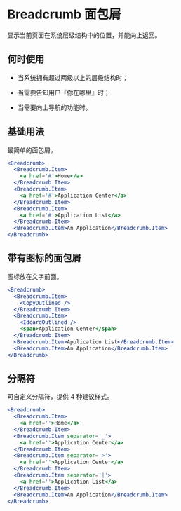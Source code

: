 # Breadcrumb 面包屑

显示当前页面在系统层级结构中的位置，并能向上返回。

## 何时使用

- 当系统拥有超过两级以上的层级结构时；

- 当需要告知用户『你在哪里』时；

- 当需要向上导航的功能时。

## 基础用法

最简单的面包屑。

```jsx
<Breadcrumb>
  <Breadcrumb.Item>
    <a href='#'>Home</a>
  </Breadcrumb.Item>
  <Breadcrumb.Item>
    <a href='#'>Application Center</a>
  </Breadcrumb.Item>
  <Breadcrumb.Item>
    <a href='#'>Application List</a>
  </Breadcrumb.Item>
  <Breadcrumb.Item>An Application</Breadcrumb.Item>
</Breadcrumb>
```

## 带有图标的面包屑

图标放在文字前面。

```jsx
<Breadcrumb>
  <Breadcrumb.Item>
    <CopyOutlined />
  </Breadcrumb.Item>
  <Breadcrumb.Item>
    <IdcardOutlined />
    <span>Application Center</span>
  </Breadcrumb.Item>
  <Breadcrumb.Item>Application List</Breadcrumb.Item>
  <Breadcrumb.Item>An Application</Breadcrumb.Item>
</Breadcrumb>
```

## 分隔符

可自定义分隔符，提供 4 种建议样式。

```jsx
<Breadcrumb>
  <Breadcrumb.Item>
    <a href=''>Home</a>
  </Breadcrumb.Item>
  <Breadcrumb.Item separator='_'>
    <a href=''>Application Center</a>
  </Breadcrumb.Item>
  <Breadcrumb.Item separator='>'>
    <a href=''>Application Center</a>
  </Breadcrumb.Item>
  <Breadcrumb.Item separator='|'>
    <a href=''>Application List</a>
  </Breadcrumb.Item>
  <Breadcrumb.Item>An Application</Breadcrumb.Item>
</Breadcrumb>
```
